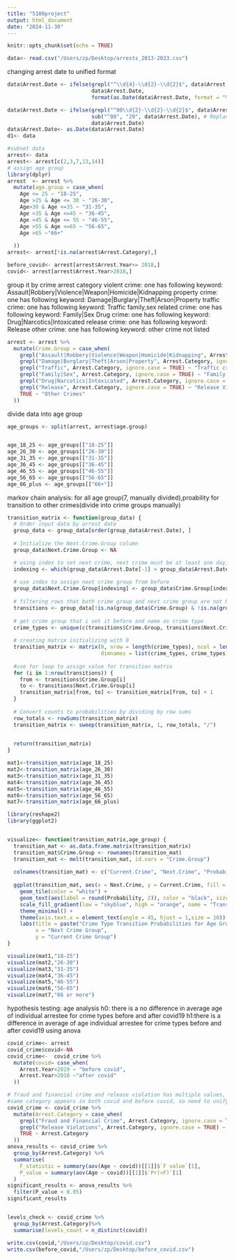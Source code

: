 ```yaml
---
title: "5100project"
output: html_document
date: "2024-11-30"
---
```


```r
knitr::opts_chunk$set(echo = TRUE)
```

```r
data<- read.csv("/Users/zp/Desktop/arrests_2013-2023.csv")
```

changing arrest date to unified format
```r
data$Arrest.Date <- ifelse(grepl("^\\d{4}-\\d{2}-\\d{2}$", data$Arrest.Date), 
                           data$Arrest.Date, 
                           format(as.Date(data$Arrest.Date, format = "%m/%d/%Y"), "%Y-%m-%d"))

data$Arrest.Date <- ifelse(grepl("^00\\d{2}-\\d{2}-\\d{2}$", data$Arrest.Date), 
                           sub("^00", "20", data$Arrest.Date), # Replace '00' with '20'
                           data$Arrest.Date)
data$Arrest.Date<- as.Date(data$Arrest.Date)
d1<- data
```

```r
#subset data
arrest<- data
arrest<- arrest[c(2,3,7,13,14)]
# assign age group
library(dplyr)
arrest  <- arrest %>%
  mutate(age.group = case_when(
    Age <= 25 ~ "18-25",
    Age >25 & Age <= 30 ~ "26-30",
    Age>30 & Age <=35 ~ "31-35",
    Age >35 & Age <=45 ~ "36-45",
    Age >45 & Age <= 55 ~ "46-55",
    Age >55 & Age <=65 ~ "56-65",
    Age >65 ~"66+"
    
  ))
arrest<- arrest[!is.na(arrest$Arrest.Category),]

before_covid<- arrest[arrest$Arrest.Year<= 2018,]
covid<- arrest[arrest$Arrest.Year>2018,]

```
group it by crime arrest category
violent crime: one has following keyword: Assault|Robbery|Violence|Weapon|Homicide|Kidnapping
property crime: one has following keyword: Damage|Burglary|Theft|Arson|Property
traffic crime: one has following keyword: Traffic
family,sex related crime: one has following keyword: Family|Sex
Drug crime: one has following keyword: Drug|Narcotics|Intoxicated
release crime: one has following keyword: Release
other crime: one has following keyword: other crime not listed 
```r
arrest <- arrest %>%
  mutate(Crime.Group = case_when(
    grepl("Assault|Robbery|Violence|Weapon|Homicide|Kidnapping", Arrest.Category, ignore.case = TRUE) ~ "Violent Crime",
    grepl("Damage|Burglary|Theft|Arson|Property", Arrest.Category, ignore.case = TRUE) ~ "Property Crime",
    grepl("Traffic", Arrest.Category, ignore.case = TRUE) ~ "Traffic crime",
    grepl("Family|Sex", Arrest.Category, ignore.case = TRUE) ~ "Family,sex related crime",
    grepl("Drug|Narcotics|Intoxicated", Arrest.Category, ignore.case = TRUE) ~ "Drug Crime",
    grepl("Release", Arrest.Category, ignore.case = TRUE) ~ "Release Violations",
    TRUE ~ "Other Crimes"
  ))

```
divide data into age group
```r
age_groups <- split(arrest, arrest$age.group)


age_18_25 <- age_groups[["18-25"]]
age_26_30 <- age_groups[["26-30"]]
age_31_35 <- age_groups[["31-35"]]
age_36_45 <- age_groups[["36-45"]]
age_46_55 <- age_groups[["46-55"]]
age_56_65 <- age_groups[["56-65"]]
age_66_plus <- age_groups[["66+"]]
```

markov chain analysis:
for all age group(7, manually divided),proability for transition to other crimes(divide into crime groups manually)
```r
transition_matrix <- function(group_data) {
  # Order input data by arrest date
  group_data <- group_data[order(group_data$Arrest.Date), ]
  
  # Initialize the Next.Crime.Group column
  group_data$Next.Crime.Group <- NA

  # using index to set next crime, next crime must be at least one day, some crime are in same day
  indexing <- which(group_data$Arrest.Date[-1] > group_data$Arrest.Date[-nrow(group_data)])
  
  # use index to assign next crime group from before
  group_data$Next.Crime.Group[indexing] <- group_data$Crime.Group[indexing + 1]
  
  # filtering rows that both crime group and next crime group are not NA
  transitions <- group_data[!is.na(group_data$Crime.Group) & !is.na(group_data$Next.Crime.Group), ]
  
  # get crime group that i set it before and name as crime type
  crime_types <- unique(c(transitions$Crime.Group, transitions$Next.Crime.Group))
  
  # creating matrix initializing with 0
  transition_matrix <- matrix(0, nrow = length(crime_types), ncol = length(crime_types),
                              dimnames = list(crime_types, crime_types))
  
  #use for loop to assign value for transition matrix
  for (i in 1:nrow(transitions)) {
    from <- transitions$Crime.Group[i]
    to <- transitions$Next.Crime.Group[i]
    transition_matrix[from, to] <- transition_matrix[from, to] + 1
  }
  
  # Convert counts to probabilities by dividing by row sums
  row_totals <- rowSums(transition_matrix)
  transition_matrix <- sweep(transition_matrix, 1, row_totals, "/")
  

  return(transition_matrix)
}

```

```r
mat1<-transition_matrix(age_18_25)
mat2<-transition_matrix(age_26_30)
mat3<-transition_matrix(age_31_35)
mat4<-transition_matrix(age_36_45)
mat5<-transition_matrix(age_46_55)
mat6<-transition_matrix(age_56_65)
mat7<-transition_matrix(age_66_plus)

```

```r
library(reshape2)
library(ggplot2)


visualize<- function(transition_matrix,age_group) {
  transition_mat <- as.data.frame.matrix(transition_matrix)
  transition_mat$Crime.Group <- rownames(transition_mat)
  transition_mat <- melt(transition_mat, id.vars = "Crime.Group")
  
  colnames(transition_mat) <- c("Current.Crime", "Next.Crime", "Probability")
  
  ggplot(transition_mat, aes(x = Next.Crime, y = Current.Crime, fill = Probability)) +
    geom_tile(color = "white") +
    geom_text(aes(label = round(Probability, 2)), color = "black", size = 3) +
    scale_fill_gradient(low = "skyblue", high = "orange", name = "Transition\nProbability", limits = c(0, 1)) +
    theme_minimal() +
    theme(axis.text.x = element_text(angle = 45, hjust = 1,size = 10)) +
    labs(title = paste("Crime Type Transition Probabilities for Age Group:", age_group), 
         x = "Next Crime Group", 
         y = "Current Crime Group")
}
```


```r
visualize(mat1,"18-25")
visualize(mat2,"26-30")
visualize(mat3,"31-35")
visualize(mat4,"36-45")
visualize(mat5,"46-55")
visualize(mat6,"56-65")
visualize(mat7,"66 or more")
```


hypothesis testing: age analysis
h0: there is a no difference in average age of individual arrestee for crime types before 
and after covid19
h1:there is a difference in average of age individual arrestee for crime types before 
and after covid19
using anova
```r
covid_crime<- arrest
covid_crime$covid<-NA 
covid_crime<-  covid_crime %>%
  mutate(covid= case_when(
    Arrest.Year<2019 ~ "before covid",
    Arrest.Year>2018 ~"after covid"
  ))

# fraud and financial crime and release violation has multiple values, not all of 
#same category appears in both covid and before covid, so need to unify
covid_crime <- covid_crime %>%
  mutate(Arrest.Category = case_when(
    grepl("Fraud and Financial Crime", Arrest.Category, ignore.case = TRUE) ~ "Fraud and Financial Crimes",
    grepl("Release Violations", Arrest.Category, ignore.case = TRUE) ~ "Release Violations",
    TRUE ~ Arrest.Category
  ))
anova_results <- covid_crime %>%
  group_by(Arrest.Category) %>%
  summarise(
    F_statistic = summary(aov(Age ~ covid))[[1]]$`F value`[1],
    P_value = summary(aov(Age ~ covid))[[1]]$`Pr(>F)`[1]
  )
significant_results <- anova_results %>%
  filter(P_value < 0.05)
significant_results
```

```r

```




```r
levels_check <- covid_crime %>%
  group_by(Arrest.Category)%>%
  summarise(levels_count = n_distinct(covid))
```



```r
write.csv(covid,"/Users/zp/Desktop/covid.csv")
write.csv(before_covid,"/Users/zp/Desktop/before_covid.csv")
```

